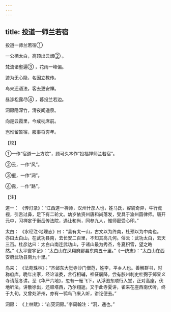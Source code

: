 ```yaml
---
---
---
```

title: 投道一师兰若宿
---



投道一师兰若宿①


一公栖太白，高顶出云烟② 。

梵流诸壑遍③ ，花雨一峰偏。

迹为无心隐，名因立教传。

鸟来还语法，客去更安禅。

昼涉松露尽④ ，暮投兰若边。

洞房隐深竹，清夜闻遥泉。

向是云霞里，今成枕席前。

岂惟留暂宿，服事将穷年。

【校】

①一作“宿道一上方院”，顾可久本作“投福禅师兰若宿”。

②云，一作“风”。

③壑，一作“洞”。

④露，一作“路”。

【注】

道一： 《传灯录》：“江西道一禅师，汉州什邡人也，姓马氏，容貌奇异，牛行虎视，引舌过鼻，足下有二轮文。幼岁依资州唐和尚落发，受具于渝州圆律师。唐开元中，习禅定于衡岳传法院，遇让和尚，同参九人，惟师密受心印。”

太白： 《水经注·地理志》曰：“县有太一山，古文以为终南，杜预以为中南也。亦曰太白山，在武功县南，去长安二百里，不知其高几何。俗云：武功太白，去天三百。杜彦达曰：太白山南连武功山，于诸山最为秀杰，冬夏积雪，望之皓然。”《太平寰宇记》：“太白山在凤翔府郿县东南五十里。”《一统志》：“太白山在西安府武功县南九十里。”

鸟来： 《法苑珠林》：“齐邺东大觉寺沙门僧范，姓李，平乡人也。善解群书，时称府库。晚年出家，经论谙委，言行相辅，祥征屡降。尝有胶州刺史杜弼于邺显义寺请范冬讲。至《华严六地》，忽有一雁飞下，从浮图东顺行入堂，正对高座，伏地听法。讲散徐出，还顺塔西，乃尔翔逝。又于此寺夏讲，雀来在座西南伏听，终于九旬。又曾处济州，亦有一鹗鸟飞来入听，讲讫便去。”

洞房： 《上林赋》：“岩窔洞房。”李周翰注：“洞，通也。”